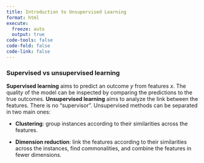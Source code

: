 ```yaml
---
title: Introduction to Unsupervised Learning
format: html
execute:
  freeze: auto
  output: true
code-tools: false
code-fold: false
code-link: false
---
```

### Supervised vs unsupervised learning

**Supervised learning** aims to predict an outcome $y$ from features
$x$. The quality of the model can be inspected by comparing the
predictions to the true outcomes. **Unsupervised learning** aims to analyze the link between the features. There is no "supervisor". Unsupervised methods can be separated in two main ones:

-   **Clustering**: group instances according to their similarities
    across the features.

-   **Dimension reduction**: link the features according to their
    similarities across the instances, find commonalities, and combine
    the features in fewer dimensions.
